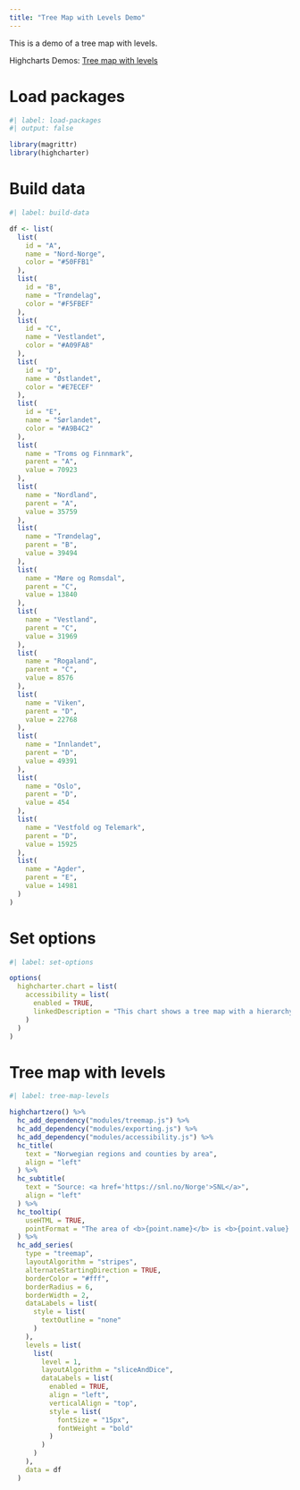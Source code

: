 ```yaml
---
title: "Tree Map with Levels Demo"
---
```


This is a demo of a tree map with levels.

Highcharts Demos: [Tree map with levels](https://www.highcharts.com/demo/treemap-with-levels)

# Load packages

```r
#| label: load-packages
#| output: false

library(magrittr)
library(highcharter)
```

# Build data

```r
#| label: build-data

df <- list(
  list(
    id = "A",
    name = "Nord-Norge",
    color = "#50FFB1"
  ),
  list(
    id = "B",
    name = "Trøndelag",
    color = "#F5FBEF"
  ),
  list(
    id = "C",
    name = "Vestlandet",
    color = "#A09FA8"
  ),
  list(
    id = "D",
    name = "Østlandet",
    color = "#E7ECEF"
  ),
  list(
    id = "E",
    name = "Sørlandet",
    color = "#A9B4C2"
  ),
  list(
    name = "Troms og Finnmark",
    parent = "A",
    value = 70923
  ),
  list(
    name = "Nordland",
    parent = "A",
    value = 35759
  ),
  list(
    name = "Trøndelag",
    parent = "B",
    value = 39494
  ),
  list(
    name = "Møre og Romsdal",
    parent = "C",
    value = 13840
  ),
  list(
    name = "Vestland",
    parent = "C",
    value = 31969
  ),
  list(
    name = "Rogaland",
    parent = "C",
    value = 8576
  ),
  list(
    name = "Viken",
    parent = "D",
    value = 22768
  ),
  list(
    name = "Innlandet",
    parent = "D",
    value = 49391
  ),
  list(
    name = "Oslo",
    parent = "D",
    value = 454
  ),
  list(
    name = "Vestfold og Telemark",
    parent = "D",
    value = 15925
  ),
  list(
    name = "Agder",
    parent = "E",
    value = 14981
  )
)
```

# Set options

```r
#| label: set-options

options(
  highcharter.chart = list(
    accessibility = list(
      enabled = TRUE,
      linkedDescription = "This chart shows a tree map with a hierarchy, where the groups are labelled with a different text style from the child nodes, and the nodes are grouped together by color."
    )
  )
)
```

# Tree map with levels

```r
#| label: tree-map-levels

highchartzero() %>% 
  hc_add_dependency("modules/treemap.js") %>% 
  hc_add_dependency("modules/exporting.js") %>% 
  hc_add_dependency("modules/accessibility.js") %>% 
  hc_title(
    text = "Norwegian regions and counties by area",
    align = "left"
  ) %>% 
  hc_subtitle(
    text = "Source: <a href='https://snl.no/Norge'>SNL</a>",
    align = "left"
  ) %>% 
  hc_tooltip(
    useHTML = TRUE,
    pointFormat = "The area of <b>{point.name}</b> is <b>{point.value} km<sup>2</sup></b>"
  ) %>% 
  hc_add_series(
    type = "treemap",
    layoutAlgorithm = "stripes",
    alternateStartingDirection = TRUE,
    borderColor = "#fff",
    borderRadius = 6,
    borderWidth = 2,
    dataLabels = list(
      style = list(
        textOutline = "none"
      )
    ),
    levels = list(
      list(
        level = 1,
        layoutAlgorithm = "sliceAndDice",
        dataLabels = list(
          enabled = TRUE,
          align = "left",
          verticalAlign = "top",
          style = list(
            fontSize = "15px",
            fontWeight = "bold"
          )
        )
      )
    ),
    data = df
  )
```
